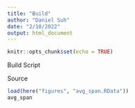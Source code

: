 ```yaml
---
title: "Build"
author: "Daniel Suh"
date: "2/10/2022"
output: html_document
---
```


```r
knitr::opts_chunk$set(echo = TRUE)
```

Build Script

Source
```r
load(here("figures", "avg_span.RData"))
avg_span
```

